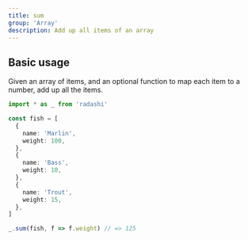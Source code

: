 ```yaml
---
title: sum
group: 'Array'
description: Add up all items of an array
---
```


## Basic usage

Given an array of items, and an optional function to map each item to a number, add up all the items.

```ts
import * as _ from 'radashi'

const fish = [
  {
    name: 'Marlin',
    weight: 100,
  },
  {
    name: 'Bass',
    weight: 10,
  },
  {
    name: 'Trout',
    weight: 15,
  },
]

_.sum(fish, f => f.weight) // => 125
```
